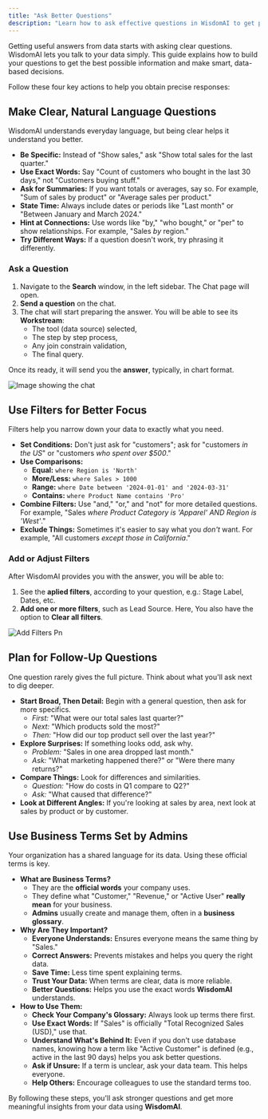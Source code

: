 ```yaml
---
title: "Ask Better Questions"
description: "Learn how to ask effective questions in WisdomAI to get precise data answers. This guide covers NLQ syntax, filters, follow-ups, and leveraging business terms for smarter decisions."
---
```


Getting useful answers from data starts with asking clear questions. WisdomAI lets you talk to your data simply. This guide explains how to build your questions to get the best possible information and make smart, data-based decisions.

Follow these four key actions to help you obtain precise responses:

<CardGroup cols={2}>
  <Card title="Make Clear, Natural Language Questions" icon="question" href="#make-clear-natural-language-questions">
    
  </Card>
  <Card title="Use Filters for Better Focus" icon="filter">
    
  </Card>
  <Card title="Plan for Follow-Up Questions" icon="plus">
    
  </Card>
  <Card title="Use Business Terms Set by Admins" icon="check">
    
  </Card>
</CardGroup>

## Make Clear, Natural Language Questions

WisdomAI understands everyday language, but being clear helps it understand you better.

- **Be Specific:** Instead of "Show sales," ask "Show total sales for the last quarter."
- **Use Exact Words:** Say "Count of customers who bought in the last 30 days," not "Customers buying stuff."
- **Ask for Summaries:** If you want totals or averages, say so. For example, "Sum of sales by product" or "Average sales per product."
- **State Time:** Always include dates or periods like "Last month" or "Between January and March 2024."
- **Hint at Connections:** Use words like "by," "who bought," or "per" to show relationships. For example, "Sales _by_ region."
- **Try Different Ways:** If a question doesn't work, try phrasing it differently.

### Ask a Question

1. Navigate to the **Search** window, in the left sidebar. The Chat page will open.
2. **Send a question** on the chat.
3. The chat will start preparing the answer. You will be able to see its **Workstream**:
   - The tool (data source) selected,
   - The step by step process,
   - Any join constrain validation,
   - The final query.

Once its ready, it will send you the **answer**, typically, in chart format.

![Image showing the chat](/images/ask-question.png)

## Use Filters for Better Focus

Filters help you narrow down your data to exactly what you need.

- **Set Conditions:** Don't just ask for "customers"; ask for "customers _in the US_" or "customers _who spent over \$500_."
- **Use Comparisons:**
  - **Equal:** `where Region is 'North'`
  - **More/Less:** `where Sales > 1000`
  - **Range:** `where Date between '2024-01-01' and '2024-03-31'`
  - **Contains:** `where Product Name contains 'Pro'`
- **Combine Filters:** Use "and," "or," and "not" for more detailed questions. For example, "Sales _where Product Category is 'Apparel' AND Region is 'West'_."
- **Exclude Things:** Sometimes it's easier to say what you _don't_ want. For example, "All customers _except those in California_."

### Add or Adjust Filters

After WisdomAI provides you with the answer, you will be able to:

1. See the **aplied filters**, according to your question, e.g.: Stage Label, Dates, etc.
2. **Add one or more filters**, such as Lead Source. Here, You also have the option to **Clear all filters**.

![Add Filters Pn](/images/add-filters.png)

## Plan for Follow-Up Questions

One question rarely gives the full picture. Think about what you'll ask next to dig deeper.

- **Start Broad, Then Detail:** Begin with a general question, then ask for more specifics.
  - _First:_ "What were our total sales last quarter?"
  - _Next:_ "Which products sold the most?"
  - _Then:_ "How did our top product sell over the last year?"
- **Explore Surprises:** If something looks odd, ask why.
  - _Problem:_ "Sales in one area dropped last month."
  - _Ask:_ "What marketing happened there?" or "Were there many returns?"
- **Compare Things:** Look for differences and similarities.
  - _Question:_ "How do costs in Q1 compare to Q2?"
  - _Ask:_ "What caused that difference?"
- **Look at Different Angles:** If you're looking at sales by area, next look at sales by product or by customer.

## Use Business Terms Set by Admins

Your organization has a shared language for its data. Using these official terms is key.

- **What are Business Terms?**
  - They are the **official words** your company uses.
  - They define what "Customer," "Revenue," or "Active User" **really mean** for your business.
  - **Admins** usually create and manage them, often in a **business glossary**.
- **Why Are They Important?**
  - **Everyone Understands:** Ensures everyone means the same thing by "Sales."
  - **Correct Answers:** Prevents mistakes and helps you query the right data.
  - **Save Time:** Less time spent explaining terms.
  - **Trust Your Data:** When terms are clear, data is more reliable.
  - **Better Questions:** Helps you use the exact words **WisdomAI** understands.
- **How to Use Them:**
  - **Check Your Company's Glossary:** Always look up terms there first.
  - **Use Exact Words:** If "Sales" is officially "Total Recognized Sales (USD)," use that.
  - **Understand What's Behind It:** Even if you don't use database names, knowing how a term like "Active Customer" is defined (e.g., active in the last 90 days) helps you ask better questions.
  - **Ask if Unsure:** If a term is unclear, ask your data team. This helps everyone.
  - **Help Others:** Encourage colleagues to use the standard terms too.

By following these steps, you'll ask stronger questions and get more meaningful insights from your data using **WisdomAI**.